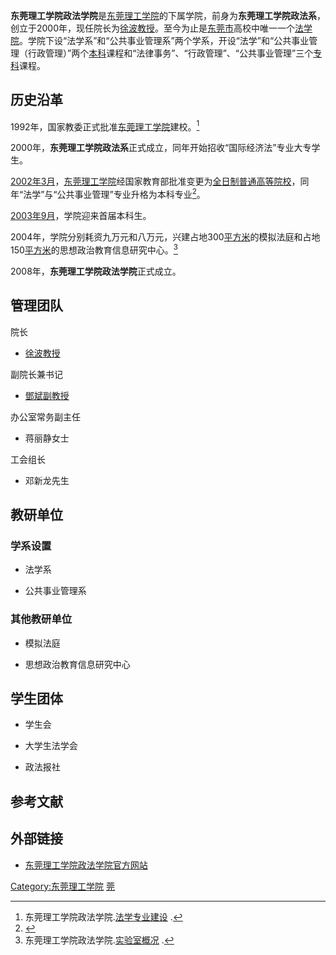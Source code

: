 {{高校
|东莞理工学院政法学院
|
|团结进取，务实求新
|[[徐波|徐波]]
|公办
|2000年
|[[中国|中国]]，[[广东|广东]]，[[东莞|东莞]]
|在校学生1千余人
|教职工近30人
|http://zfx.dgut.edu.cn/}}

'''东莞理工学院政法学院'''是[[东莞理工学院|东莞理工学院]]的下属学院，前身为'''东莞理工学院政法系'''，创立于2000年，现任院长为[[徐波|徐波]][[教授|教授]]。至今为止是[[东莞市|东莞市]]高校中唯一一个[[法学院|法学院]]。学院下设“法学系”和“公共事业管理系”两个学系，开设“法学”和“公共事业管理（行政管理）”两个[[本科|本科]]课程和“法律事务”、“行政管理”、“公共事业管理”三个[[专科|专科]]课程。

==历史沿革==
1992年，国家教委正式批准[[东莞理工学院|东莞理工学院]]建校。<ref>东莞理工学院政法学院.[http://zfx.dgut.edu.cn/html/2008-3/2008-3-22-15-04-06.zfx.html 法学专业建设] {{Webarchive|url=https://archive.is/20120805195402/http://zfx.dgut.edu.cn/html/2008-3/2008-3-22-15-04-06.zfx.html |date=2012-08-05 }}.</ref>

2000年，'''东莞理工学院政法系'''正式成立，同年开始招收“国际经济法”专业大专学生。

[[2002年3月|2002年3月]]，[[东莞理工学院|东莞理工学院]]经国家教育部批准变更为[[全日制普通高等院校|全日制普通高等院校]]，同年“法学”与“公共事业管理”专业升格为本科专业<ref>{{Cite book|title=法律人才培养模式探索|last=强昌文，郑玉敏著|first=|publisher=合肥：合肥工业大学出版社|year=2017.06|isbn=978-7-5650-3363-6|location=|pages=106}}</ref>。

[[2003年9月|2003年9月]]，学院迎来首届本科生。

2004年，学院分别耗资九万元和八万元，兴建占地300[[平方米|平方米]]的模拟法庭和占地150[[平方米|平方米]]的思想政治教育信息研究中心。<ref>东莞理工学院政法学院.[http://zfx.dgut.edu.cn/html/2008-3/2008-3-22-15-39-30.zfx.html 实验室概况] {{Wayback|url=http://zfx.dgut.edu.cn/html/2008-3/2008-3-22-15-39-30.zfx.html |date=20080907160945 }}.</ref>

2008年，'''东莞理工学院政法学院'''正式成立。

==管理团队==
;院长
* [[徐波|徐波]][[教授|教授]]
;副院长兼书记
* [[鄧斌_(教授)|鄧斌]][[副教授|副教授]]
{{col-begin}}
{{col-5}}
;办公室常务副主任
* 蒋丽静女士
{{col-5}}
;工会组长
* 邓新龙先生
{{col-end}}

==教研单位==
===学系设置===
{{col-begin}}
{{col-6}}
* 法学系
{{col-6}}
* 公共事业管理系
{{col-end}}

===其他教研单位===
{{col-begin}}
{{col-6}}
* 模拟法庭
{{col-6}}
* 思想政治教育信息研究中心
{{col-end}}

==学生团体==
{{col-begin}}
{{col-6}}
* 学生会
{{col-6}}
* 大学生法学会
{{col-6}}
* 政法报社
{{col-end}}

==参考文献==
{{reflist|2}}

==外部链接==
* [http://zfx.dgut.edu.cn/ 东莞理工学院政法学院官方网站] {{Wayback|url=http://zfx.dgut.edu.cn/ |date=20220501234837 }}

[[Category:东莞理工学院|Category:东莞理工学院]]
[[Category:广东法学院|莞]]